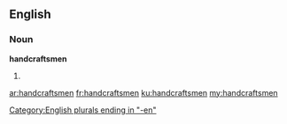 ==English==

===Noun===
'''handcraftsmen'''

# {{plural of|[[handcraftsman]]}}

[[Category:English plurals ending in "-en"]]

[[ar:handcraftsmen]]
[[fr:handcraftsmen]]
[[ku:handcraftsmen]]
[[my:handcraftsmen]]